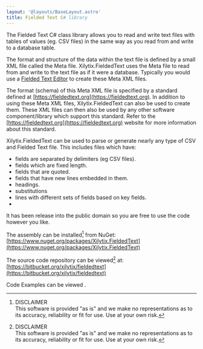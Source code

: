 ```yaml
---
layout: '@layouts/BaseLayout.astro'
title: Fielded Text C# library
---
```



The Fielded Text C# class library allows you to read and write text files with tables of values (eg. CSV files) in the same way as you read from and write to a database table.

The format and structure of the data within the text file is defined by a small XML file called the Meta file.  Xilytix.FieldedText uses the Meta file to read from and write to the text file as if it were a database.  Typically you would use a [Fielded Text Editor](https://fieldedtext.org/software/#applications) to create these Meta XML files.

The format (schema) of this Meta XML file is specified by a standard defined at [https://fieldedtext.org](https://fieldedtext.org).  In addition to using these Meta XML files, Xilytix.FieldedText can also be used to create them.  These XML files can then also be used by any other software component/library which support this standard.  Refer to the [https://fieldedtext.org](https://fieldedtext.org) website for more information about this standard.

Xilytix.FieldedText can be used to parse or generate nearly any type of CSV and Fielded Text file.  This includes files which have:

* fields are separated by delimiters (eg CSV files).
* fields which are fixed length.
* fields that are quoted.
* fields that have new lines embedded in them.
* headings.
* substitutions
* lines with different sets of fields based on key fields.
* <Link url={featuresPage.url} text="and more ..." />

It has been release into the public domain so you are free to use the code however you like.

The assembly can be installed[^1] from NuGet:\
[https://www.nuget.org/packages/Xilytix.FieldedText](https://www.nuget.org/packages/Xilytix.FieldedText)

The source code repository can be viewed[^1] at:\
[https://bitbucket.org/xilytix/fieldedtext](https://bitbucket.org/xilytix/fieldedtext)

Code Examples can be viewed <Link url={examplesPage.url} text="here" />.

[^1]: DISCLAIMER\
This software is provided "as is" and we make no representations as to its accuracy, reliability or fit for use. Use at your own risk.
